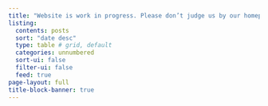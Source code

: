 ```yaml
---
title: "Website is work in progress. Please don’t judge us by our homepage."
listing:
  contents: posts
  sort: "date desc"
  type: table # grid, default
  categories: unnumbered
  sort-ui: false
  filter-ui: false
  feed: true
page-layout: full
title-block-banner: true
---
```

